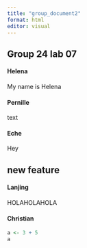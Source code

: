 ```yaml
---
title: "group_document2"
format: html
editor: visual
---
```


## Group 24 lab 07

#### Helena

My name is Helena

#### Pernille

text

#### Eche

Hey

## new feature

#### Lanjing

HOLAHOLAHOLA

#### Christian

```r
a <- 3 + 5
a
```
